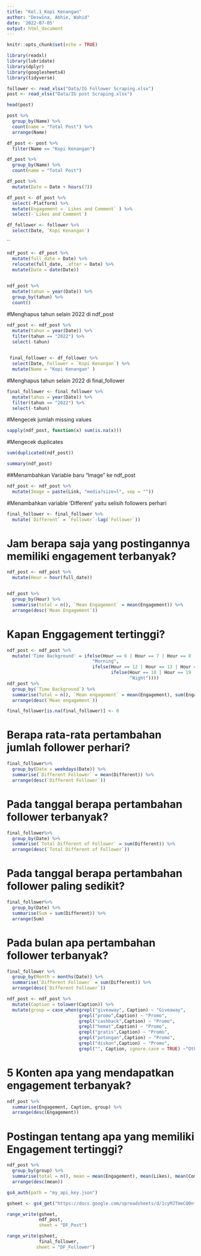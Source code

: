 ---
title: "Kel.1_Kopi Kenangan"
author: "Deswina, Abhie, Wahid"
date: '2022-07-05'
output: html_document
---

```{r setup, include=FALSE}
knitr::opts_chunk$set(echo = TRUE)
```

```{r}
library(readxl)
library(lubridate)
library(dplyr)
library(googlesheets4)
library(tidyverse)
```
```{r}
follower <- read_xlsx("Data/IG Follower Scraping.xlsx")
post <- read_xlsx("Data/IG post Scraping.xlsx")
```
```{r}
head(post)
```
```{r}
post %>% 
  group_by(Name) %>% 
  count(name = "Total Post") %>% 
  arrange(Name)
```

```{r}
df_post <- post %>% 
  filter(Name == "Kopi Kenangan")
```
```{r}
df_post %>% 
  group_by(Name) %>% 
  count(name = "Total Post")
```
```{r}
df_post %>% 
  mutate(Date = Date + hours(7))
```
```{r}
df_post <- df_post %>% 
  select(-Platform) %>% 
  mutate(Engagement = `Likes and Comment` ) %>% 
  select(-`Likes and Comment`)

```
```{r}
df_follower <- follower %>% 
  select(Date, `Kopi Kenangan`)
```
``
```{r}
ndf_post <- df_post %>% 
  mutate(full_date = Date) %>% 
  relocate(full_date, .after = Date) %>% 
  mutate(Date = date(Date))
 
```
```{r}
ndf_post %>% 
  mutate(tahun = year(Date)) %>% 
  group_by(tahun) %>% 
  count()
```
#Menghapus tahun selain 2022 di ndf_post
```{r}
ndf_post <- ndf_post %>% 
  mutate(tahun = year(Date)) %>% 
  filter(tahun == "2022") %>% 
  select(-tahun)
 
```
```{r}
 final_follower <- df_follower %>% 
  select(Date, Follower = `Kopi Kenangan`) %>% 
  mutate(Name = "Kopi Kenangan" )
```


#Menghapus tahun selain 2022 di final_follower
```{r}
final_follower <- final_follower %>% 
  mutate(tahun = year(Date)) %>% 
  filter(tahun == "2022") %>% 
  select(-tahun)
```

#Mengecek jumlah missing values
```{r}
sapply(ndf_post, function(x) sum(is.na(x)))

```
#Mengecek duplicates
```{r}
sum(duplicated(ndf_post))
```
```{r}
summary(ndf_post)
```
##Menambahkan Variable baru "Image" ke ndf_post
```{r}
ndf_post <- ndf_post %>% 
  mutate(Image = paste(Link, "media?size=l", sep = "")) 
```

#Menambahkan variable 'Different' yaitu selisih followers perhari
```{r}
final_follower <- final_follower %>% 
  mutate(`Different` = `Follower`-lag(`Follower`))

```

# Jam berapa saja yang postingannya memiliki engagement terbanyak?
```{r}
ndf_post <- ndf_post %>% 
  mutate(Hour = hour(full_date)) 


ndf_post %>% 
  group_by(Hour) %>% 
  summarise(total = n(), `Mean Engagement` = mean(Engagement)) %>% 
  arrange(desc(`Mean Engagement`))
```

# Kapan Enggagement tertinggi?
```{r}
ndf_post <- ndf_post %>% 
  mutate('Time Background' = ifelse(Hour == 6 | Hour == 7 | Hour == 8 | Hour == 9 | Hour == 10 | Hour == 11,
                                "Morning",
                                ifelse(Hour == 12 | Hour == 13 | Hour == 14 | Hour == 15 | Hour == 16 | Hour == 17, "Afternoon",
                                       ifelse(Hour == 18 | Hour == 19 | Hour == 20 | Hour == 21, "Evening" , 
                                              "Night"))))
ndf_post %>% 
  group_by(`Time Background`) %>% 
  summarise(Total = n(), `Mean engagement` = mean(Engagement), sum(Engagement)) %>% 
  arrange(desc(`Mean engagement`))
```

```{r}
final_follower[is.na(final_follower)] <- 0
```

# Berapa rata-rata pertambahan jumlah follower perhari?
```{r}
final_follower%>% 
  group_by(Date = weekdays(Date)) %>% 
  summarise(`Different Follower` = mean(Different)) %>% 
  arrange(desc(`Different Follower`))
```

# Pada tanggal berapa pertambahan follower terbanyak?
```{r}
final_follower%>% 
  group_by(Date) %>% 
  summarise(`Total Different of Follower` = sum(Different)) %>% 
  arrange(desc(`Total Different of Follower`))
```

# Pada tanggal berapa pertambahan follower paling sedikit?
```{r}
final_follower%>% 
  group_by(Date) %>% 
  summarise(Sum = sum(Different)) %>% 
  arrange(Sum)
```

# Pada bulan apa pertambahan follower terbanyak?
```{r}
final_follower %>% 
  group_by(Month = months(Date)) %>% 
  summarise(`Different Follower` = sum(Different)) %>% 
  arrange(desc(`Different Follower`))
```

```{r}
ndf_post <- ndf_post %>% 
  mutate(Caption = tolower(Caption)) %>% 
  mutate(group = case_when(grepl("giveaway", Caption) ~ "Giveaway",
                           grepl("promo",Caption) ~ "Promo",
                           grepl("cashback",Caption) ~ "Promo",
                           grepl("hemat",Caption) ~ "Promo",
                           grepl("gratis",Caption) ~ "Promo",
                           grepl("potongan",Caption) ~ "Promo",
                           grepl("diskon",Caption) ~ "Promo",
                           grepl("", Caption, ignore.case = TRUE) ~"Others"))
```

# 5 Konten apa yang mendapatkan engagement terbanyak?

```{r}
ndf_post %>% 
  summarise(Engagement, Caption, group) %>% 
  arrange(desc(Engagement))
```

# Postingan tentang apa yang memiliki Engagement tertinggi? 
```{r}
ndf_post %>% 
  group_by(group) %>% 
  summarise(total = n(), mean = mean(Engagement), mean(Likes), mean(Comment)) %>% 
  arrange(desc(mean))
```
```{r}
gs4_auth(path = "my_api_key.json")
```
```{r}
gsheet <- gs4_get("https://docs.google.com/spreadsheets/d/1cyMJTmeCQ0nfECnuImJrpO81PM3qmhfBES28cNaTYd8/edit#gid=0")

```

```{r}
range_write(gsheet,
            ndf_post,
            sheet = "DF_Post")

range_write(gsheet,
            final_follower,
           sheet = "DF_Follower")
```









